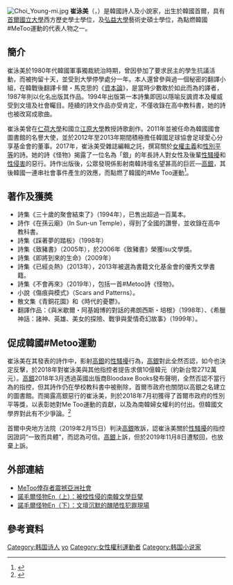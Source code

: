 [[File:Choi_Young-mi.jpg|thumb]]
'''崔泳美'''（{{kor|최영미}}，{{bd|1961年|9月||}}）是韓國詩人及小說家，出生於韓國首爾，具有[[首爾國立大學|首爾國立大學]]西方歷史學士學位，及[[弘益大學|弘益大學]]藝術史碩士學位，為點燃韓國#MeToo運動的代表人物之一。

==簡介==

崔泳美於1980年代韓國軍事獨裁統治時期，曾因參加了要求民主的學生抗議活動，而被拘留十天，並受到大學停學處分一年。本人還曾參與過一個秘密的翻譯小組，在韓戰後翻譯卡爾・馬克思的《[[資本論|資本論]]》，是當時少數敢於如此而為的譯者，1987年則以化名出版其作品。1994年出版第一本詩集即因以隱喻反諷資本及權威受到文壇及社會矚目。陸續的詩文作品亦受肯定，不僅收錄在高中教科書，她的詩也被改寫成歌曲。

崔泳美曾在[[仁荷大學|仁荷大學]]和國立[[江原大學|江原大學]]教授詩歌創作。2011年並被任命為韓國國會圖書館的名譽大使，並於2012年至2013年期間積極擔任韓國足球協會足球愛心分享基金會的董事。2017年，崔泳美受雜誌編輯之託，撰寫關於[[女權主義|女權主義]]和[[性別平等|性別平等]]的詩。她的詩《怪物》揭露了一位名為「銀」的年長詩人對女性及後輩[[性騷擾|性騷擾]]和[[性侵害|性侵害]]的惡行。詩作出版後，公眾發現係影射南韓詩壇名望甚高的巨匠—[[高銀|高銀]]，其後韓國一連串社會事件產生的效應，而點燃了韓國的#Me Too運動<ref>{{cite news |author1=歐敬洛 |title=韓國詩壇巨匠高銀性醜聞　女詩人寫詩暗諷當眾自慰　揭韓文壇歪風 |url=https://www.hk01.com/%E5%8D%B3%E6%99%82%E5%9C%8B%E9%9A%9B/164513/%E9%9F%93%E5%9C%8B%E8%A9%A9%E5%A3%87%E5%B7%A8%E5%8C%A0%E9%AB%98%E9%8A%80%E6%80%A7%E9%86%9C%E8%81%9E-%E5%A5%B3%E8%A9%A9%E4%BA%BA%E5%AF%AB%E8%A9%A9%E6%9A%97%E8%AB%B7%E7%95%B6%E7%9C%BE%E8%87%AA%E6%85%B0-%E6%8F%AD%E9%9F%93%E6%96%87%E5%A3%87%E6%AD%AA%E9%A2%A8 |accessdate=2020-10-31 |work=01線報 |date=2018-03-02 |archive-date=2020-11-05 |archive-url=https://web.archive.org/web/20201105080923/https://www.hk01.com/%E5%8D%B3%E6%99%82%E5%9C%8B%E9%9A%9B/164513/%E9%9F%93%E5%9C%8B%E8%A9%A9%E5%A3%87%E5%B7%A8%E5%8C%A0%E9%AB%98%E9%8A%80%E6%80%A7%E9%86%9C%E8%81%9E-%E5%A5%B3%E8%A9%A9%E4%BA%BA%E5%AF%AB%E8%A9%A9%E6%9A%97%E8%AB%B7%E7%95%B6%E7%9C%BE%E8%87%AA%E6%85%B0-%E6%8F%AD%E9%9F%93%E6%96%87%E5%A3%87%E6%AD%AA%E9%A2%A8 |dead-url=no }}</ref>。

==著作及獲奬==

*詩集《三十歲的聚會結束了》（1994年），已售出超過一百萬本。
*詩作《在孫云廟》（In Sun-un Temple），得到了全國的讚譽，並收錄在高中教科書。
*詩集《踩著夢的踏板》（1998年）
*詩集《致豬書》（2005年），於2006年《致豬書》榮獲Isu文學獎。
*詩集《即將到來的生命》（2009年）
*詩集《已經炎熱》（2013年），2013年被選為書籍文化基金會的優秀文學書籍。
*詩集《不會再來》（2019年），包括一首#Metoo詩《怪物》。
*小說《傷痕與模式》（Scars and Patterns）。
*散文集《青銅花園》和《時代的憂鬱》。
*翻譯作品：《與米歇爾・阿基姆博的對話的弗朗西斯・培根》（1998年）、《希臘神話：諸神、英雄、美女的探險、戰爭與愛情奇幻故事》（1999年）。

==促成韓國#Metoo運動==

崔泳美在其發表的詩作中，影射[[高銀|高銀]]的[[性騷擾|性騷擾]]行為，[[高銀|高銀]]對此全然否認，如今也決定反擊，於2018年對崔泳美與其他指控者提告求償10億韓元（約新台幣2712萬元）。[[高銀|高銀]]2018年3月透過英國出版商Bloodaxe Books發布聲明，全然否認不當行為的指控，但其詩作仍在學校教科書中被刪除，首爾市政府也關閉以高銀之名建立的圖書館。而揭露高銀惡行的崔泳美，則於2018年7月初獲得了首爾市政府的性別平等獎，以表彰她對Me Too運動的貢獻，以及為南韓婦女權利的付出。但韓國文學界對此有不少爭論。<ref>{{cite news |author1=綜合報導 |title=不滿Me Too性騷指控 南韓重量級詩人提告求償10億韓元 |url=https://news.ltn.com.tw/news/world/breakingnews/2501133 |accessdate=2020-10-31 |work=自由時報 |agency=自由時報 |date=2018-07-27 |archive-date=2020-11-04 |archive-url=https://web.archive.org/web/20201104225953/https://news.ltn.com.tw/news/world/breakingnews/2501133 |dead-url=no }}</ref>

首爾中央地方法院（2019年2月15日）判決[[高銀|高銀]]敗訴，認崔泳美關於[[性騷擾|性騷擾]]的指控因證詞“一致而具體”，而認為可信。[[高銀|高銀]]上訴，但於2019年11月8日遭駁回，也放棄上訴。

==外部連結==
*[https://www.cna.com.tw/postwrite/Detail/264002.aspx#.X50vtIgzaUk MeToo倖存者震撼亞洲社會] {{Wayback|url=https://www.cna.com.tw/postwrite/Detail/264002.aspx#.X50vtIgzaUk |date=20210208054735 }}
*[https://global.udn.com/global_vision/story/8664/3019601 諾毛爾怪物En（上）：被控性侵的南韓文學巨擘] {{Wayback|url=https://global.udn.com/global_vision/story/8664/3019601 |date=20210208161439 }}
*[https://global.udn.com/global_vision/story/8664/3020035 諾毛爾怪物En（下）：文壇沉默的醜陋性犯罪現場] {{Wayback|url=https://global.udn.com/global_vision/story/8664/3020035 |date=20201031141151 }}

==參考資料==
{{refs}}

{{normdaten}}
{{DEFAULTSORT:Choi Young-mi}}
[[Category:韩国诗人|Category:韩国诗人]]
[[Category:崔姓|yo]]
[[Category:女性權利運動者|Category:女性權利運動者]]
[[Category:韩国小说家|Category:韩国小说家]]